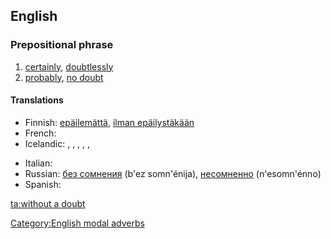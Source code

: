 ==English==

===Prepositional phrase===
{{infl|en|prepositional phrase|head=[[without]] a [[doubt]]}}

# [[certainly]], [[doubtlessly]]
# [[probably]], [[no doubt]]

====Translations====
{{trans-see|certainly}}
{{trans-see|probably}}
{{trans-top}}
* Finnish: [[epäilemättä]], [[ilman epäilystäkään]]
* French: {{t+|fr|sans doute}}
* Icelandic: {{t-|is|án efa}},  {{t-|is|eflaust}},  {{t-|is|efalaust}},  {{t|is|vafalaust}},  {{t|is|óefað}},  {{t|is|ótvírætt}}
{{trans-mid}}
* Italian: {{t-|it|senza dubbio}}
* Russian: [[без сомнения]] (b'ez somn'énija), [[несомненно]] (n'esomn'énno)
* Spanish: {{t-|es|sin duda}}
{{trans-bottom}}

[[Category:English modal adverbs]]

[[ta:without a doubt]]